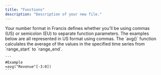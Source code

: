 ```yaml
---
title: "Functions"
description: "Description of your new file."
---
```


<Tip>
  Your number format in Francis defines whether you'll be using commas (US) or semicolon (EU) to separate function parameters. The examples below are all represented in US format using commas.
</Tip>

<AccordionGroup>
  <Accordion title="avg(&#x22;row_name&#x22;[range_start:range_end])" defaultOpen={false}>
    The `avg()` function calculates the average of the values in the specified time series from `range_start` to `range_end`.

    ```
    #Example
    =avg("Revenue"[-3:0])
    ```
  </Accordion>

  <Accordion title="New Accordion" defaultOpen="false">

  </Accordion>
</AccordionGroup>